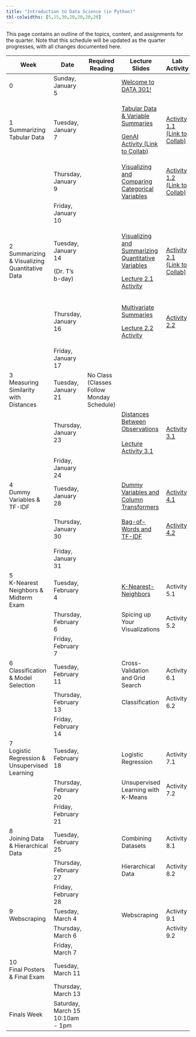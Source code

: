 ```yaml
---
title: "Introduction to Data Science (in Python)"
tbl-colwidths: [5,15,30,20,20,20,20]
---
```


This page contains an outline of the topics, content, and assignments for the quarter. Note that this schedule will be updated as the quarter progresses, with all changes documented here.

+-----------------------------------------------+----------------------------------+-------------------------------------------+------------------------------------------------------------------------------------------------------------------------------------------------------------+--------------------------------------------------------------------------------------------------------------------------------------------------------+----------------------------------------------------------------------------------------------------------+---------------------------+
| Week                                          | Date                             | Required Reading                          | Lecture Slides                                                                                                                                             | Lab Activity                                                                                                                                           | Weekly Assignment                                                                                        | Exams & Project           |
+===============================================+==================================+===========================================+============================================================================================================================================================+========================================================================================================================================================+==========================================================================================================+===========================+
| 0                                             | Sunday, January 5                |                                           | [Welcome to DATA 301!](/slides/00-welcome.qmd "Welcome to DATA 301!")                                                                                      |                                                                                                                                                        |                                                                                                          |                           |
+-----------------------------------------------+----------------------------------+-------------------------------------------+------------------------------------------------------------------------------------------------------------------------------------------------------------+--------------------------------------------------------------------------------------------------------------------------------------------------------+----------------------------------------------------------------------------------------------------------+---------------------------+
| 1 Summarizing Tabular Data                    | Tuesday, January 7               |                                           | [Tabular Data & Variable Summaries](/slides/01-tabular-data-summaries.qmd "Tabular Data & Variable Summaries")                                             | [Activity 1.1 (Link to Collab)](https://colab.research.google.com/drive/1L7vRYObMyqvWWlFaEnZqEJQjpHsWu690?usp=sharing "Activity 1.1 (Link to Collab)") |                                                                                                          |                           |
|                                               |                                  |                                           |                                                                                                                                                            |                                                                                                                                                        |                                                                                                          |                           |
|                                               |                                  |                                           | [GenAI Activity (Link to Collab)](https://colab.research.google.com/drive/1QNGwd_33HqvANn4ZO8BVbCvmnzMJd28c?usp=sharing "GenAI Activity (Link to Collab)") |                                                                                                                                                        |                                                                                                          |                           |
+-----------------------------------------------+----------------------------------+-------------------------------------------+------------------------------------------------------------------------------------------------------------------------------------------------------------+--------------------------------------------------------------------------------------------------------------------------------------------------------+----------------------------------------------------------------------------------------------------------+---------------------------+
|                                               | Thursday, January 9              |                                           | [Visualizing and Comparing Categorical Variables](/slides/02-conditional-distributions.qmd "Visualizing and Comparing Categorical Variables")              | [Activity 1.2 (Link to Collab)](https://colab.research.google.com/drive/1xF6ZnCrvrmbv-K8YUmKOSRpDArr6LhJ7?usp=sharing "Activity 1.2 (Link to Collab)") | [Lab 1A](https://colab.research.google.com/drive/1oJjaV-ci0zaQpxigDJhaV59J7IR9MGu5?usp=sharing "Lab 1A") |                           |
|                                               |                                  |                                           |                                                                                                                                                            |                                                                                                                                                        |                                                                                                          |                           |
|                                               |                                  |                                           |                                                                                                                                                            |                                                                                                                                                        | [Lab 1B](https://colab.research.google.com/drive/1Ow4hOxqVdxY7nSuhqTuBGWRWWH3c2ZFX?usp=sharing "Lab 1B") |                           |
+-----------------------------------------------+----------------------------------+-------------------------------------------+------------------------------------------------------------------------------------------------------------------------------------------------------------+--------------------------------------------------------------------------------------------------------------------------------------------------------+----------------------------------------------------------------------------------------------------------+---------------------------+
|                                               | Friday, January 10               |                                           |                                                                                                                                                            |                                                                                                                                                        | Lab 1 Due by Midnight                                                                                    |                           |
+-----------------------------------------------+----------------------------------+-------------------------------------------+------------------------------------------------------------------------------------------------------------------------------------------------------------+--------------------------------------------------------------------------------------------------------------------------------------------------------+----------------------------------------------------------------------------------------------------------+---------------------------+
| 2 Summarizing & Visualizing Quantitative Data | Tuesday, January 14              |                                           | [Visualizing and Summarizing Quantitative Variables](/slides/03-quantitative-variables.qmd "Visualizing and Summarizing Quantitative Variables")           | [Activity 2.1 (Link to Collab)](https://colab.research.google.com/drive/1XBzyo6WxGv9JesWvFl-JoMsk_fIIwZHs?usp=sharing "Activity 2.1 (Link to Collab)") |                                                                                                          |                           |
|                                               |                                  |                                           |                                                                                                                                                            |                                                                                                                                                        |                                                                                                          |                           |
|                                               | (Dr. T's b-day)                  |                                           | [Lecture 2.1 Activity](https://colab.research.google.com/drive/1coXx5_Kij_xKWhCd2rNWlrjOm8p5cwaj?usp=sharing "Lecture 2.1 Activity")                       |                                                                                                                                                        |                                                                                                          |                           |
+-----------------------------------------------+----------------------------------+-------------------------------------------+------------------------------------------------------------------------------------------------------------------------------------------------------------+--------------------------------------------------------------------------------------------------------------------------------------------------------+----------------------------------------------------------------------------------------------------------+---------------------------+
|                                               | Thursday, January 16             |                                           | [Multivariate Summaries](/slides/04-group-by.qmd "Multivariate Summaries")                                                                                 | [Activity 2.2](https://colab.research.google.com/drive/1z04uCd6DHJ7Ln6zPQORCMqzXgELVPi6s?usp=sharing "Activity 2.2")                                   | [Lab 2A](https://colab.research.google.com/drive/1gTvmY1vMzSweF1tjKP83gfZ4breo1VYc?usp=sharing "Lab 2A") |                           |
|                                               |                                  |                                           |                                                                                                                                                            |                                                                                                                                                        |                                                                                                          |                           |
|                                               |                                  |                                           | [Lecture 2.2 Activity](https://colab.research.google.com/drive/1jjxyhLnN0BGQXcDYFxH241IbJR6dfG3u?usp=sharing "Lecture 2.2 Activity")                       |                                                                                                                                                        | [Lab 2B](https://colab.research.google.com/drive/1hOiHuLV2W0BrGShCmFwou61UEPkX8TZD?usp=sharing)          |                           |
+-----------------------------------------------+----------------------------------+-------------------------------------------+------------------------------------------------------------------------------------------------------------------------------------------------------------+--------------------------------------------------------------------------------------------------------------------------------------------------------+----------------------------------------------------------------------------------------------------------+---------------------------+
|                                               | Friday, January 17               |                                           |                                                                                                                                                            |                                                                                                                                                        | Lab 2 Due by Midnight                                                                                    |                           |
+-----------------------------------------------+----------------------------------+-------------------------------------------+------------------------------------------------------------------------------------------------------------------------------------------------------------+--------------------------------------------------------------------------------------------------------------------------------------------------------+----------------------------------------------------------------------------------------------------------+---------------------------+
| 3\                                            | Tuesday, January 21              | No Class (Classes Follow Monday Schedule) |                                                                                                                                                            |                                                                                                                                                        |                                                                                                          |                           |
| Measuring Similarity with Distances           |                                  |                                           |                                                                                                                                                            |                                                                                                                                                        |                                                                                                          |                           |
+-----------------------------------------------+----------------------------------+-------------------------------------------+------------------------------------------------------------------------------------------------------------------------------------------------------------+--------------------------------------------------------------------------------------------------------------------------------------------------------+----------------------------------------------------------------------------------------------------------+---------------------------+
|                                               | Thursday, January 23             |                                           | [Distances Between Observations](/slides/05-distances.qmd "Distances Between Observations")\                                                               | [Activity 3.1](https://colab.research.google.com/drive/1WMw9KsoGkIH55q3GraqHJlEe7L64Bk7Y?usp=sharing "Activity 3.1")                                   | [Lab 3](https://colab.research.google.com/drive/1qAvJw5w0Ubng9SCGjN_4y5puUBHg1Zd3?usp=sharing "Lab 3")   |                           |
|                                               |                                  |                                           | \                                                                                                                                                          |                                                                                                                                                        |                                                                                                          |                           |
|                                               |                                  |                                           | [Lecture Activity 3.1](https://colab.research.google.com/drive/1xly33T6Bzx-85peCe-2O9elkbgM97NIW?usp=sharing)                                              |                                                                                                                                                        |                                                                                                          |                           |
+-----------------------------------------------+----------------------------------+-------------------------------------------+------------------------------------------------------------------------------------------------------------------------------------------------------------+--------------------------------------------------------------------------------------------------------------------------------------------------------+----------------------------------------------------------------------------------------------------------+---------------------------+
|                                               | Friday, January 24               |                                           |                                                                                                                                                            |                                                                                                                                                        | Lab 3 Due by Midnight                                                                                    |                           |
+-----------------------------------------------+----------------------------------+-------------------------------------------+------------------------------------------------------------------------------------------------------------------------------------------------------------+--------------------------------------------------------------------------------------------------------------------------------------------------------+----------------------------------------------------------------------------------------------------------+---------------------------+
| 4\                                            | Tuesday, January 28              |                                           | [Dummy Variables and Column Transformers](/slides/06-preprocessing.qmd "Dummy Variables and Column Transformers")                                          | [Activity 4.1](https://colab.research.google.com/drive/1Xzx2cKhxH6I6iYtcOakWVeE8zaDnz0Po?usp=sharing "Activity 4.1")                                   |                                                                                                          |                           |
| Dummy Variables & TF-IDF                      |                                  |                                           |                                                                                                                                                            |                                                                                                                                                        |                                                                                                          |                           |
+-----------------------------------------------+----------------------------------+-------------------------------------------+------------------------------------------------------------------------------------------------------------------------------------------------------------+--------------------------------------------------------------------------------------------------------------------------------------------------------+----------------------------------------------------------------------------------------------------------+---------------------------+
|                                               | Thursday, January 30             |                                           | [Bag-of-Words and TF-IDF](/slides/07-text-data.qmd "Bag-of-Words and TF-IDF")                                                                              | [Activity 4.2](https://colab.research.google.com/drive/1iJd-1hy4Tg5S_EgGH1eL7dqnKktoqjrG?usp=sharing "Activity 4.2")                                   | Lab 4A                                                                                                   |                           |
|                                               |                                  |                                           |                                                                                                                                                            |                                                                                                                                                        |                                                                                                          |                           |
|                                               |                                  |                                           |                                                                                                                                                            |                                                                                                                                                        | Lab 4B                                                                                                   |                           |
+-----------------------------------------------+----------------------------------+-------------------------------------------+------------------------------------------------------------------------------------------------------------------------------------------------------------+--------------------------------------------------------------------------------------------------------------------------------------------------------+----------------------------------------------------------------------------------------------------------+---------------------------+
|                                               | Friday, January 31               |                                           |                                                                                                                                                            |                                                                                                                                                        | Lab 4 Due by Midnight                                                                                    |                           |
+-----------------------------------------------+----------------------------------+-------------------------------------------+------------------------------------------------------------------------------------------------------------------------------------------------------------+--------------------------------------------------------------------------------------------------------------------------------------------------------+----------------------------------------------------------------------------------------------------------+---------------------------+
| 5\                                            | Tuesday, February 4              |                                           | [K-Nearest-Neighbors](/slides/08-knn.qmd "K-Nearest-Neighbors")                                                                                            | Activity 5.1                                                                                                                                           |                                                                                                          |                           |
| K-Nearest Neighbors & Midterm Exam            |                                  |                                           |                                                                                                                                                            |                                                                                                                                                        |                                                                                                          |                           |
+-----------------------------------------------+----------------------------------+-------------------------------------------+------------------------------------------------------------------------------------------------------------------------------------------------------------+--------------------------------------------------------------------------------------------------------------------------------------------------------+----------------------------------------------------------------------------------------------------------+---------------------------+
|                                               | Thursday, February 6             |                                           | Spicing up Your Visualizations                                                                                                                             | Activity 5.2                                                                                                                                           |                                                                                                          | Midterm Exam (in-class)   |
+-----------------------------------------------+----------------------------------+-------------------------------------------+------------------------------------------------------------------------------------------------------------------------------------------------------------+--------------------------------------------------------------------------------------------------------------------------------------------------------+----------------------------------------------------------------------------------------------------------+---------------------------+
|                                               | Friday, February 7               |                                           |                                                                                                                                                            |                                                                                                                                                        | Lab 5 Due by Midnight                                                                                    |                           |
+-----------------------------------------------+----------------------------------+-------------------------------------------+------------------------------------------------------------------------------------------------------------------------------------------------------------+--------------------------------------------------------------------------------------------------------------------------------------------------------+----------------------------------------------------------------------------------------------------------+---------------------------+
| 6\                                            | Tuesday, February 11             |                                           | Cross-Validation and Grid Search                                                                                                                           | Activity 6.1                                                                                                                                           |                                                                                                          |                           |
| Classification & Model Selection              |                                  |                                           |                                                                                                                                                            |                                                                                                                                                        |                                                                                                          |                           |
+-----------------------------------------------+----------------------------------+-------------------------------------------+------------------------------------------------------------------------------------------------------------------------------------------------------------+--------------------------------------------------------------------------------------------------------------------------------------------------------+----------------------------------------------------------------------------------------------------------+---------------------------+
|                                               | Thursday, February 13            |                                           | Classification                                                                                                                                             | Activity 6.2                                                                                                                                           |                                                                                                          |                           |
+-----------------------------------------------+----------------------------------+-------------------------------------------+------------------------------------------------------------------------------------------------------------------------------------------------------------+--------------------------------------------------------------------------------------------------------------------------------------------------------+----------------------------------------------------------------------------------------------------------+---------------------------+
|                                               | Friday, February 14              |                                           |                                                                                                                                                            |                                                                                                                                                        | Lab 6 Due by Midnight                                                                                    |                           |
+-----------------------------------------------+----------------------------------+-------------------------------------------+------------------------------------------------------------------------------------------------------------------------------------------------------------+--------------------------------------------------------------------------------------------------------------------------------------------------------+----------------------------------------------------------------------------------------------------------+---------------------------+
| 7\                                            | Tuesday, February 18             |                                           | Logistic Regression                                                                                                                                        | Activity 7.1                                                                                                                                           |                                                                                                          |                           |
| Logistic Regression & Unsupervised Learning   |                                  |                                           |                                                                                                                                                            |                                                                                                                                                        |                                                                                                          |                           |
+-----------------------------------------------+----------------------------------+-------------------------------------------+------------------------------------------------------------------------------------------------------------------------------------------------------------+--------------------------------------------------------------------------------------------------------------------------------------------------------+----------------------------------------------------------------------------------------------------------+---------------------------+
|                                               | Thursday, February 20            |                                           | Unsupervised Learning with K-Means                                                                                                                         | Activity 7.2                                                                                                                                           |                                                                                                          |                           |
+-----------------------------------------------+----------------------------------+-------------------------------------------+------------------------------------------------------------------------------------------------------------------------------------------------------------+--------------------------------------------------------------------------------------------------------------------------------------------------------+----------------------------------------------------------------------------------------------------------+---------------------------+
|                                               | Friday, February 21              |                                           |                                                                                                                                                            |                                                                                                                                                        | Lab 7 Due by Midnight                                                                                    | Project Proposal Due      |
+-----------------------------------------------+----------------------------------+-------------------------------------------+------------------------------------------------------------------------------------------------------------------------------------------------------------+--------------------------------------------------------------------------------------------------------------------------------------------------------+----------------------------------------------------------------------------------------------------------+---------------------------+
| 8\                                            | Tuesday, February 25             |                                           | Combining Datasets                                                                                                                                         | Activity 8.1                                                                                                                                           |                                                                                                          |                           |
| Joining Data & Hierarchical Data              |                                  |                                           |                                                                                                                                                            |                                                                                                                                                        |                                                                                                          |                           |
+-----------------------------------------------+----------------------------------+-------------------------------------------+------------------------------------------------------------------------------------------------------------------------------------------------------------+--------------------------------------------------------------------------------------------------------------------------------------------------------+----------------------------------------------------------------------------------------------------------+---------------------------+
|                                               | Thursday, February 27            |                                           | Hierarchical Data                                                                                                                                          | Activity 8.2                                                                                                                                           |                                                                                                          |                           |
+-----------------------------------------------+----------------------------------+-------------------------------------------+------------------------------------------------------------------------------------------------------------------------------------------------------------+--------------------------------------------------------------------------------------------------------------------------------------------------------+----------------------------------------------------------------------------------------------------------+---------------------------+
|                                               | Friday, February 28              |                                           |                                                                                                                                                            |                                                                                                                                                        | Lab 8 Due by Midnight                                                                                    |                           |
+-----------------------------------------------+----------------------------------+-------------------------------------------+------------------------------------------------------------------------------------------------------------------------------------------------------------+--------------------------------------------------------------------------------------------------------------------------------------------------------+----------------------------------------------------------------------------------------------------------+---------------------------+
| 9\                                            | Tuesday, March 4                 |                                           | Webscraping                                                                                                                                                | Activity 9.1                                                                                                                                           |                                                                                                          |                           |
| Webscraping                                   |                                  |                                           |                                                                                                                                                            |                                                                                                                                                        |                                                                                                          |                           |
+-----------------------------------------------+----------------------------------+-------------------------------------------+------------------------------------------------------------------------------------------------------------------------------------------------------------+--------------------------------------------------------------------------------------------------------------------------------------------------------+----------------------------------------------------------------------------------------------------------+---------------------------+
|                                               | Thursday, March 6                |                                           |                                                                                                                                                            | Activity 9.2                                                                                                                                           |                                                                                                          |                           |
+-----------------------------------------------+----------------------------------+-------------------------------------------+------------------------------------------------------------------------------------------------------------------------------------------------------------+--------------------------------------------------------------------------------------------------------------------------------------------------------+----------------------------------------------------------------------------------------------------------+---------------------------+
|                                               | Friday, March 7                  |                                           |                                                                                                                                                            |                                                                                                                                                        | Lab 9 Due by Midnight                                                                                    |                           |
+-----------------------------------------------+----------------------------------+-------------------------------------------+------------------------------------------------------------------------------------------------------------------------------------------------------------+--------------------------------------------------------------------------------------------------------------------------------------------------------+----------------------------------------------------------------------------------------------------------+---------------------------+
| 10\                                           | Tuesday, March 11                |                                           |                                                                                                                                                            |                                                                                                                                                        |                                                                                                          | Posters Due to be Printed |
| Final Posters & Final Exam                    |                                  |                                           |                                                                                                                                                            |                                                                                                                                                        |                                                                                                          |                           |
+-----------------------------------------------+----------------------------------+-------------------------------------------+------------------------------------------------------------------------------------------------------------------------------------------------------------+--------------------------------------------------------------------------------------------------------------------------------------------------------+----------------------------------------------------------------------------------------------------------+---------------------------+
|                                               | Thursday, March 13               |                                           |                                                                                                                                                            |                                                                                                                                                        |                                                                                                          | Final Exam (in-class)     |
+-----------------------------------------------+----------------------------------+-------------------------------------------+------------------------------------------------------------------------------------------------------------------------------------------------------------+--------------------------------------------------------------------------------------------------------------------------------------------------------+----------------------------------------------------------------------------------------------------------+---------------------------+
| Finals Week                                   | Saturday, March 15 10:10am - 1pm |                                           |                                                                                                                                                            |                                                                                                                                                        |                                                                                                          | Poster Presentations      |
+-----------------------------------------------+----------------------------------+-------------------------------------------+------------------------------------------------------------------------------------------------------------------------------------------------------------+--------------------------------------------------------------------------------------------------------------------------------------------------------+----------------------------------------------------------------------------------------------------------+---------------------------+
